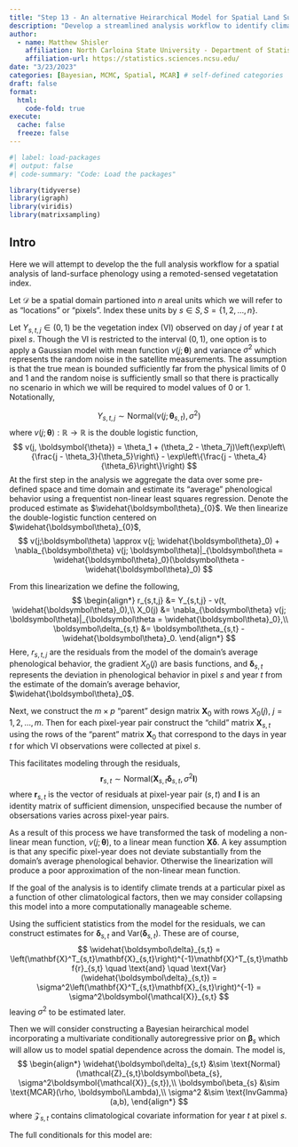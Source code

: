 ```yaml
---
title: "Step 13 - An alternative Heirarchical Model for Spatial Land Surface Phenology - Pixel Climate Trends"
description: "Develop a streamlined analysis workflow to identify climate trends."
author:
  - name: Matthew Shisler
    affiliation: North Carloina State University - Department of Statistics
    affiliation-url: https://statistics.sciences.ncsu.edu/ 
date: "3/23/2023"
categories: [Bayesian, MCMC, Spatial, MCAR] # self-defined categories
draft: false 
format:
  html: 
    code-fold: true
execute: 
  cache: false
  freeze: false
---
```



```r
#| label: load-packages
#| output: false
#| code-summary: "Code: Load the packages"

library(tidyverse)
library(igraph)
library(viridis)
library(matrixsampling)
```

## Intro

Here we will attempt to develop the the full analysis workflow for a spatial analysis of land-surface phenology using a remoted-sensed vegetatation index.

Let $\mathcal{D}$ be a spatial domain partioned into $n$ areal units which we will refer to as "locations" or "pixels". Index these units by $s \in S,\, S = \{1,2,\dots,n\}$.

Let $Y_{s,t,j} \in (0,1)$ be the vegetation index (VI) observed on day $j$ of year $t$ at pixel $s$. Though the VI is restricted to the interval $(0,1)$, one option is to apply a Gaussian model with mean function $v(j;\boldsymbol\theta)$ and variance $\sigma^2$ which represents the random noise in the satellite measurements. The assumption is that the true mean is bounded sufficiently far from the physical limits of $0$ and $1$ and the random noise is sufficiently small so that there is practically no scenario in which we will be required to model values of $0$ or $1$. Notationally,

$$
Y_{s,t,j} \sim \text{Normal}\left(v(j;\boldsymbol\theta_{s,t}), \sigma^2\right)
$$
where $v(j;\boldsymbol{\theta}) : \mathbb{R} \rightarrow \mathbb{R}$ is the double logistic function,
$$
v(j, \boldsymbol{\theta}) = \theta_1 + (\theta_2 - \theta_7j)\left(\exp\left\{\frac{j - \theta_3}{\theta_5}\right\} - \exp\left\{\frac{j - \theta_4}{\theta_6}\right\}\right)
$$
At the first step in the analysis we aggregate the data over some pre-defined space and time domain and estimate its "average" phenological behavior using a frequentist non-linear least squares regression. Denote the produced estimate as $\widehat{\boldsymbol\theta}_{0}$. We then linearize the double-logistic function centered on $\widehat{\boldsymbol\theta}_{0}$,
$$
v(j;\boldsymbol\theta) \approx v(j; \widehat{\boldsymbol\theta}_0) + \nabla_{\boldsymbol\theta} v(j; \boldsymbol\theta)|_{\boldsymbol\theta = \widehat{\boldsymbol\theta}_0}(\boldsymbol\theta -\widehat{\boldsymbol\theta}_0)
$$

From this linearization we define the following,
$$
\begin{align*}
r_{s,t,j} &= Y_{s,t,j} - v(t, \widehat{\boldsymbol\theta}_0),\\
X_0(j) &=  \nabla_{\boldsymbol\theta} v(j; \boldsymbol\theta)|_{\boldsymbol\theta = \widehat{\boldsymbol\theta}_0},\\
\boldsymbol\delta_{s,t} &= \boldsymbol\theta_{s,t} - \widehat{\boldsymbol\theta}_0.
\end{align*}
$$
Here, $r_{s,t,j}$ are the residuals from the model of the domain's average phenological behavior, the gradient $X_0(j)$ are basis functions, and $\boldsymbol\delta_{s,t}$ represents the deviation in phenological behavior in pixel $s$ and year $t$ from the estimate of the domain's average behavior, $\widehat{\boldsymbol\theta}_0$.

Next, we construct the $m \times p$ "parent" design matrix $\mathbf{X}_0$ with rows $X_0(j)$, $j = 1,2,\dots,m$. Then for each pixel-year pair construct the "child" matrix $\mathbf{X}_{s,t}$ using the rows of the "parent" matrix $\mathbf{X}_0$ that correspond to the days in year $t$ for which VI observations were collected at pixel $s$.

This facilitates modeling through the residuals,
$$
\mathbf{r}_{s,t} \sim \text{Normal}\left(\mathbf{X}_{s,t}\boldsymbol\delta_{s,t}, \sigma^2\mathbf{I}\right)
$$
where $\mathbf{r}_{s,t}$ is the vector of residuals at pixel-year pair $(s,t)$ and $\mathbf{I}$ is an identity matrix of sufficient dimension, unspecified because the number of obsersations varies across pixel-year pairs.

As a result of this process we have transformed the task of modeling a non-linear mean function, $v(j;\boldsymbol\theta)$, to a linear mean function $\mathbf{X}\boldsymbol\delta$. A key assumption is that any specific pixel-year does not deviate substantially from the domain's average phenological behavior. Otherwise the linearization will produce a poor approximation of the non-linear mean function.

If the goal of the analysis is to identify climate trends at a particular pixel as a function of other climatological factors, then we may consider collapsing this model into a more computationally manageable scheme.

Using the sufficient statistics from the model for the residuals, we can construct estimates for $\boldsymbol\delta_{s,t}$ and $\text{Var}(\boldsymbol\delta_{s,t})$. These are of course,
$$
\widehat{\boldsymbol\delta}_{s,t} = \left(\mathbf{X}^T_{s,t}\mathbf{X}_{s,t}\right)^{-1}\mathbf{X}^T_{s,t}\mathbf{r}_{s,t} \quad \text{and} \quad \text{Var}(\widehat{\boldsymbol\delta}_{s,t}) = \sigma^2\left(\mathbf{X}^T_{s,t}\mathbf{X}_{s,t}\right)^{-1} = \sigma^2\boldsymbol{\mathcal{X}}_{s,t}
$$
leaving $\sigma^2$ to be estimated later.

Then we will consider constructing a Bayesian heirarchical model incorporating a multivariate conditionally autoregressive prior on $\boldsymbol\beta_{s}$ which will allow us to model spatial dependence across the domain. The model is,
$$
\begin{align*}
\widehat{\boldsymbol\delta}_{s,t} &\sim \text{Normal}(\mathcal{Z}_{s,t}\boldsymbol\beta_{s}, \sigma^2\boldsymbol{\mathcal{X}}_{s,t}),\\
\boldsymbol\beta_{s} &\sim \text{MCAR}(\rho, \boldsymbol\Lambda),\\
\sigma^2 &\sim \text{InvGamma}(a,b),
\end{align*}
$$
where $\boldsymbol{\mathcal{Z}}_{s,t}$ contains climatological covariate information for year $t$ at pixel $s$.

The full conditionals for this model are:





























